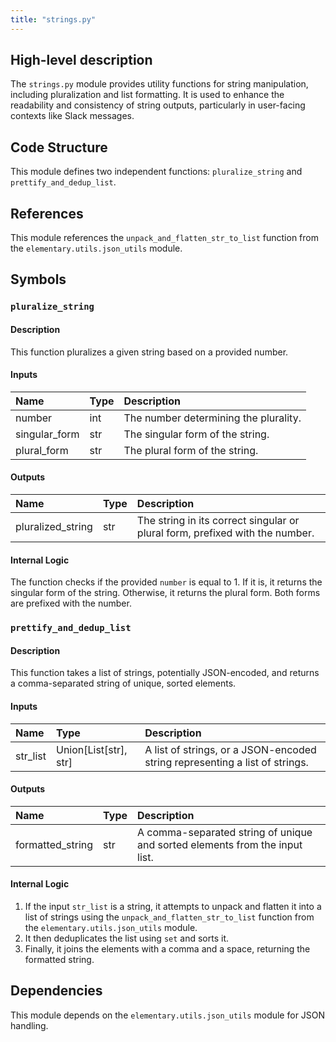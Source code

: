 ```yaml
---
title: "strings.py"
---
```


## High-level description
The `strings.py` module provides utility functions for string manipulation, including pluralization and list formatting. It is used to enhance the readability and consistency of string outputs, particularly in user-facing contexts like Slack messages.

## Code Structure
This module defines two independent functions: `pluralize_string` and `prettify_and_dedup_list`. 

## References
This module references the `unpack_and_flatten_str_to_list` function from the `elementary.utils.json_utils` module.

## Symbols

### `pluralize_string`
#### Description
This function pluralizes a given string based on a provided number.

#### Inputs
| Name | Type | Description |
|:-----|:-----|:------------|
| number | int | The number determining the plurality. |
| singular_form | str | The singular form of the string. |
| plural_form | str | The plural form of the string. |

#### Outputs
| Name | Type | Description |
|:-----|:-----|:------------|
| pluralized_string | str | The string in its correct singular or plural form, prefixed with the number. |

#### Internal Logic
The function checks if the provided `number` is equal to 1. If it is, it returns the singular form of the string. Otherwise, it returns the plural form. Both forms are prefixed with the number.

### `prettify_and_dedup_list`
#### Description
This function takes a list of strings, potentially JSON-encoded, and returns a comma-separated string of unique, sorted elements.

#### Inputs
| Name | Type | Description |
|:-----|:-----|:------------|
| str_list | Union[List[str], str] | A list of strings, or a JSON-encoded string representing a list of strings. |

#### Outputs
| Name | Type | Description |
|:-----|:-----|:------------|
| formatted_string | str | A comma-separated string of unique and sorted elements from the input list. |

#### Internal Logic
1. If the input `str_list` is a string, it attempts to unpack and flatten it into a list of strings using the `unpack_and_flatten_str_to_list` function from the `elementary.utils.json_utils` module.
2. It then deduplicates the list using `set` and sorts it.
3. Finally, it joins the elements with a comma and a space, returning the formatted string.

## Dependencies
This module depends on the `elementary.utils.json_utils` module for JSON handling.
